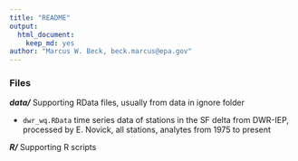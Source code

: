 ```yaml
---
title: "README"
output: 
  html_document:
    keep_md: yes
author: "Marcus W. Beck, beck.marcus@epa.gov"
---
```


### Files

**_data/_** Supporting RData files, usually from data in ignore folder 

* `dwr_wq.RData` time series data of stations in the SF delta from DWR-IEP, processed by E. Novick, all stations, analytes from 1975 to present

**_R/_** Supporting R scripts

